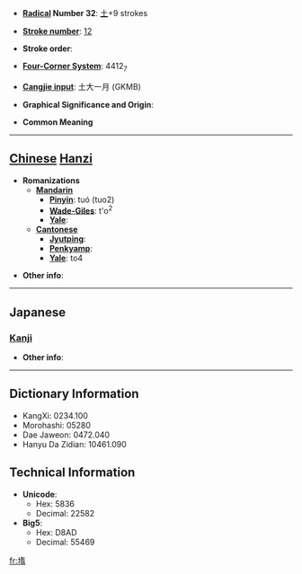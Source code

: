 * '''[[Wiktionary:Chinese radical index| Radical]] Number 32''': [[Wiktionary:Chinese radical index 土|土]]+9 strokes

* '''[[Wiktionary:Chinese total strokes index|Stroke number]]''': [[Wiktionary:Chinese total strokes index 12|12]]

* '''Stroke order''': 

* '''[[Wiktionary:Chinese four corner index|Four-Corner System]]''': 4412<sub>7</sub>

* '''[[Wiktionary:Chinese Cangjie index|Cangjie input]]''': 土大一月 (GKMB)

* '''Graphical Significance and Origin''': 

* '''Common Meaning'''

----

== [[Chinese]] [[Hanzi]] ==

* '''Romanizations'''
** '''[[Mandarin]]'''
*** '''[[Pinyin]]''': tuó (tuo2)
*** '''[[Wade-Giles]]''': t'o<sup>2</sup>
*** '''[[Yale]]''': 
** '''[[Cantonese]]'''
*** '''[[Jyutping]]''':
*** '''[[Penkyamp]]''': 
*** '''[[Yale]]''': to4

* '''Other info''': 

----

==Japanese==
===[[Kanji]]===
{{kanji|on readings=[[く]] (ku), [[ぐ]] (gu)
|kun readings=
}}

* '''Other info''':  

----

== Dictionary Information ==

* KangXi: 0234.100
* Morohashi: 05280
* Dae Jaweon: 0472.040
* Hanyu Da Zidian: 10461.090

== Technical Information ==

* '''Unicode''':
** Hex: 5836
** Decimal: 22582
* '''Big5''':
** Hex: D8AD
** Decimal: 55469

[[fr:堶]]